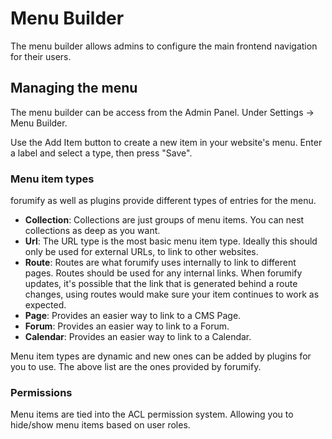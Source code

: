 
# Menu Builder

The menu builder allows admins to configure the main frontend navigation for their users.

## Managing the menu

The menu builder can be access from the <Link href="/user-manual/admin-panel">Admin Panel</Link>. Under <Wrench /> Settings -> <List /> Menu Builder.

Use the <span className="btn-link"><Plus /> Add Item</span> button to create a new item in your website's menu.
Enter a label and select a type, then press "Save".

### Menu item types

forumify as well as plugins provide different types of entries for the menu.

- **Collection**: Collections are just groups of menu items. You can nest collections as deep as you want.
- **Url**: The URL type is the most basic menu item type. Ideally this should only be used for external URLs, to link to other websites.
- **Route**: Routes are what forumify uses internally to link to different pages. Routes should be used for any internal links.
When forumify updates, it's possible that the link that is generated behind a route changes, using routes would make sure your item continues to work as expected.
- **Page**: Provides an easier way to link to a CMS Page.
- **Forum**: Provides an easier way to link to a Forum.
- **Calendar**: Provides an easier way to link to a Calendar.

<Alert severity="info">
    Menu item types are dynamic and new ones can be added by plugins for you to use. The above list are the ones provided by forumify.
</Alert>

### Permissions

Menu items are tied into the <Link href="/user-manual/security">ACL permission system</Link>. Allowing you to hide/show menu items based on user roles.
